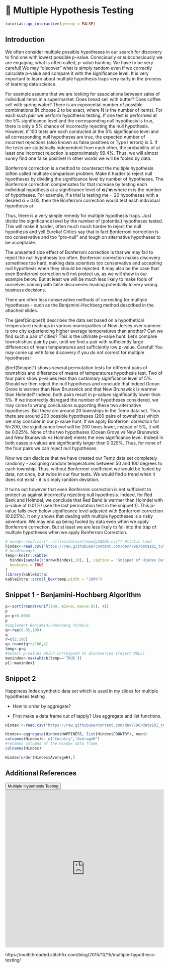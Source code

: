 # 🔖 Multiple Hypothesis Testing {#Mtest}

<script src="files/js/dcl.js"></script>
<link rel="stylesheet" href="https://maxcdn.bootstrapcdn.com/bootstrap/3.4.1/css/bootstrap.min.css">
<script src="https://maxcdn.bootstrapcdn.com/bootstrap/3.4.1/js/bootstrap.min.js"></script>
<script src="//ajax.googleapis.com/ajax/libs/jquery/1.8.3/jquery.min.js"> </script>

```r
tutorial::go_interactive(greedy = FALSE)

```

## Introduction

We often consider multiple possible hypotheses in our search for discovery  to find one with lowest possible p-value. Consciously or subconsciously we are engaging, what is often called,  p-value hunting. We have to be very careful! We may “discover” what is simply random even if we correctly calculate p-value and compare it with the significance level. It is very important to learn about multiple hypothesis traps very early in the process of learning data science.  

For example assume that we are looking for associations between sales of individual items in a supermarket.  Does bread sell with butter? Does coffee sell with spring water?  There is an exponential number of possible combinations (N choose 2 to be exact, where N is the number of items).  For each such pair we perform hypothesis testing. If one test is performed at the 5% significance level and the corresponding null hypothesis is true, there is only a 5% chance of incorrectly rejecting the null hypothesis. However, if 100 tests are each conducted at the 5% significance level and all corresponding null hypotheses are true, the expected number of incorrect rejections (also known as false positives or Type I errors) is 5. If the tests are statistically independent from each other, the probability of at least one incorrect rejection is approximately 99.4%.  Thus, we will almost surely find one false positive! In other words we will be fooled by data. 

Bonferroni correction is a method to counteract the multiple hypothesis (often called multiple comparison problem. Make it harder to reject null hypotheses by dividing the significance level by number of hypotheses. The Bonferroni correction compensates for that increase by testing each individual hypothesis at a significance level of **α / m**  where  m is the number of hypotheses. For example, if a trial is testing me = 20 hypotheses with a desired α = 0.05, then the Bonferroni correction would test each individual hypothesis at

\begin{equation}
\alpha = \frac{0.05} {20} 
       = 0.0025
\end{equation}

Thus, there is a very simple remedy for multiple hypothesis traps. Just divide the significance level by the number of (potential) hypotheses tested.  This will make it harder, often much much harder to reject the null hypothesis and yell Eureka! Critics say that in fact Bonferroni correction is too conservative and too “pro-null”  and tough on alternative hypotheses to be acceptable.  

The unwanted side effect of Bonferroni correction is that  we may  fail to reject the null hypothesis too often. Bonferroni correction makes discovery sometimes too hard, making data scientists too conservative and accepting null hypothesis when they should be rejected.  It may also be the case that even Bonferroni correction will not protect us, as we will show in our example below.  But at least we will be much less likely to  make fools of ourselves coming with false discoveries leading potentially to very wrong business decisions. 

There are other less conservative methods of correcting for multiple hypotheses - such as the Benjamini-Hochberg method described in the attached slides.

The \@ref(Snippet1) describes the data set based on a hypothetical temperature readings in various municipalities of New Jersey over summer.  Is one city experiencing higher average temperatures than another?  Can we find such a pair of cities?   This is the ultimate p-value hunt. Let's compare townshiships  pair by pair, until we find a pair with sufficiently large differences of mean temperatures and sufficiently low p-value.  Careful!  You may come up with false discovery if you do not correct for multiple hypotheses! 

\@ref(Snippet1) shows several permutation tests for different pairs of townships and difference of means of temperatures hypothesis test. Two of four pairs show p–values less than customary significance level of 5%.  Should we then reject the null hypothesis and conclude that indeed Ocean Grove is warmer than New Brunswick and that New Brunswick is warmer than Holmdel?  Indeed, both pairs result in p-values significantly lower than 5%.  If we incorrectly disregard the number of hypotheses considered, we may come to wrong conclusions supporting these two alternative hypotheses.  But there are around 20 townships in the Temp data set.  Thus there are around 200 possible hypotheses (200 pairs of townships) which we may consider in our p-value hunt. If we apply Bonferroni correction for N=200, the significance level will be 200 times lower, instead of 5%, it will be 0.025%.  None of the two hypotheses (Ocean Grove vs New Brunswick and New Brunswick vs Holmdel) meets the new significance level. Indeed in both cases p-values are significantly larger than 0.025%.  Thus, for none of the four pairs we can reject null hypotheses. 

Now we can disclose that we have created our Temp data set completely randomly - assigning random temperatures between 50 and 100 degrees to each township.  Thus, without Bonferroni coefficient we would be fooled by data, not once, but twice in our four tests. We would find a trend when it does not exist - it is simply random deviation.  

It turns out however that even Bonferroni correction is not sufficient to protect us against incorrectly rejecting null hypothesis. Indeed, for Red Bank and Holmdel, we conclude that Red Band is warmer than Holmdel with  p-value of 0.01%!  (see the last permutation test in the snippet 1). This p-value falls even below significance level adjusted with Bonferroni correction (0.025%).  It only shows that dealing with multiple hypotheses is a risky adventure. We may end up being fooled by data even when we apply Bonferroni correction. But at least we are less likely to fall into the trap of multiple hypotheses when we apply Bonferroni Correction.

```r
# moody<-read.csv("../files/dataset/moody2020b.csv") #static Load
hindex<-read.csv("https://raw.githubusercontent.com/dev7796/data101_tutorial/main/files/dataset/Hindex.csv") #web load
# head(moody)
temp<-knitr::kable(
  hindex[sample(1:nrow(hindex),10), ], caption = 'Snippet of Hindex Dataset',
  booktabs = TRUE
)
library(kableExtra)
kableExtra::scroll_box(temp,width = "100%")
```

## Snippet 1 - Benjamini-Hochberg Algorithm {#Snippet1}

```r
p<-sort(round(runif(100, min=0, max=0.05), 4))
p
p<-p+0.0003
p
#implement Benjamini-Hochberg formula
q<-rep(0.05,100)
q
r=c(1:100)
q<-round(q*r/100,4)
temp<-p<q
#Select p-values which correspond to discoveries (reject NULL)
maxindex<-max(which(temp=='TRUE'))
p[1:maxindex]
```

## Snippet 2

Happiness Index synthetic data set which is used in my slides for multiple hypotheses testing

- How to order by aggregate?

- First make a data frame out of tapply? Use  aggregate  and list functions.

```r
Hindex <-read.csv("https://raw.githubusercontent.com/dev7796/data101_tutorial/main/files/dataset/Hindex.csv") #web load

Hindex<-aggregate(Hindex$HAPPINESS, list(Hindex$COUNTRY), mean)
colnames(Hindex)<- c("Country","AverageH")
#renames columns of the Hindex data frame
colnames(Hindex)

Hindex[order(Hindex$AverageH),]
```

## Additional References 

<button class="btn btn-primary" data-toggle="collapse" data-target="#MPT12"> Multiple Hypothesis Testing</button> 
<div id="MPT12" class="collapse">
<embed src="https://docs.google.com/presentation/d/1dCbhnuGMsXYJEltQXUfPhl8dCTAqJWCZ0xI-0IhnxAc/edit?usp=sharing" width="100%" height="500px"></embed>
</div>


https://multithreaded.stitchfix.com/blog/2015/10/15/multiple-hypothesis-testing/
